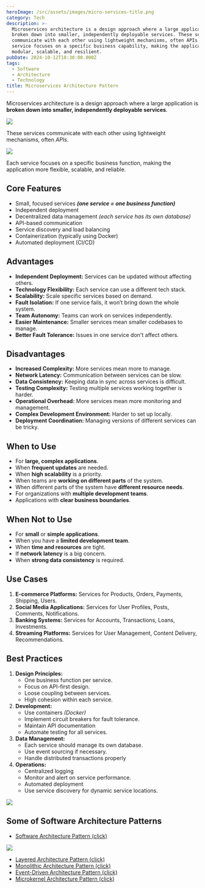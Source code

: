 ```yaml
---
heroImage: /src/assets/images/micro-services-title.png
category: Tech
description: >-
  Microservices architecture is a design approach where a large application is
  broken down into smaller, independently deployable services. These services
  communicate with each other using lightweight mechanisms, often APIs. Each
  service focuses on a specific business capability, making the application more
  modular, scalable, and resilient.
pubDate: 2024-10-12T18:30:00.000Z
tags:
  - Software
  - Architecture
  - Technology
title: Microservices Architecture Pattern
---
```


Microservices architecture is a design approach where a large application is **broken down into smaller, independently deployable services**.

![](../../../assets/images/infomation/save-micor.webp)

These services communicate with each other using lightweight mechanisms, often _APIs_.

![](../../../assets/images/infomation/mermaid-diagram-20241020182813.png)

Each service focuses on a specific business function, making the application more flexible, scalable, and reliable.

## Core Features

- Small, focused services **_(one service = one business function)_**
- Independent deployment
- Decentralized data management _(each service has its own database)_
- API-based communication
- Service discovery and load balancing
- Containerization (typically using Docker)
- Automated deployment (CI/CD)

## Advantages

- **Independent Deployment:** Services can be updated without affecting others.
- **Technology Flexibility:** Each service can use a different tech stack.
- **Scalability:** Scale specific services based on demand.
- **Fault Isolation:** If one service fails, it won’t bring down the whole system.
- **Team Autonomy:** Teams can work on services independently.
- **Easier Maintenance:** Smaller services mean smaller codebases to manage.
- **Better Fault Tolerance:** Issues in one service don't affect others.

## Disadvantages

- **Increased Complexity:** More services mean more to manage.
- **Network Latency:** Communication between services can be slow.
- **Data Consistency:** Keeping data in sync across services is difficult.
- **Testing Complexity:** Testing multiple services working together is harder.
- **Operational Overhead:** More services mean more monitoring and management.
- **Complex Development Environment:** Harder to set up locally.
- **Deployment Coordination:** Managing versions of different services can be tricky.

## When to Use

- For **large, complex applications**.
- When **frequent updates** are needed.
- When **high scalability** is a priority.
- When teams are **working on different parts** of the system.
- When different parts of the system have **different resource needs**.
- For organizations with **multiple development teams**.
- Applications with **clear business boundaries**.

## When Not to Use

- For **small** or **simple applications**.
- When you have a **limited development team**.
- When **time and resources** are tight.
- If **network latency** is a big concern.
- When **strong data consistency** is required.

## Use Cases

1. **E-commerce Platforms:** Services for Products, Orders, Payments, Shipping, Users.
2. **Social Media Applications:** Services for User Profiles, Posts, Comments, Notifications.
3. **Banking Systems:** Services for Accounts, Transactions, Loans, Investments.
4. **Streaming Platforms:** Services for User Management, Content Delivery, Recommendations.

## Best Practices

1. **Design Principles:**
   - One business function per service.
   - Focus on API-first design.
   - Loose coupling between services.
   - High cohesion within each service.
2. **Development:**
   - Use containers _(Docker)_
   - Implement circuit breakers for fault tolerance.
   - Maintain API documentation
   - Automate testing for all services.
3. **Data Management:**
   - Each service should manage its own database.
   - Use event sourcing if necessary.
   - Handle distributed transactions properly
4. **Operations:**
   - Centralized logging
   - Monitor and alert on service performance.
   - Automated deployment
   - Use service discovery for dynamic service locations.

![](../../../assets/images/infomation/mermaid-diagram-20241020182341.png)

## Some of Software Architecture Patterns

- [Software Architecture Pattern (click)](https://pranshu.tech/post/Software-Architecture-Pattern/)

![](../../../assets/images/infomation/types-of-archetecture.png)

- [Layered Architecture Pattern (click)](https://pranshu.tech/post/software-architecture-pattern/layered-architecture-pattern/)
- [Monolithic Architecture Pattern (click)](https://pranshu.tech/post/software-architecture-pattern/monolithic-architecture-pattern/)
- [Event-Driven Architecture Pattern (click)](https://pranshu.tech/post/software-architecture-pattern/event-driven-architecture-pattern/)
- [Microkernel Architecture Pattern (click)](https://pranshu.tech/post/software-architecture-pattern/microkernel-architecture-pattern/)
